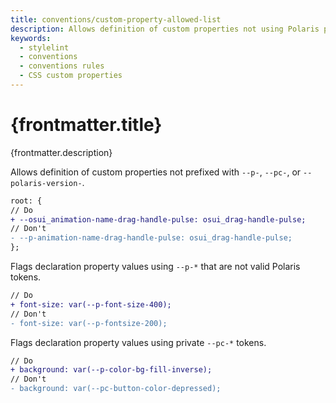 ```yaml
---
title: conventions/custom-property-allowed-list
description: Allows definition of custom properties not using Polaris prefixes, flags declaration property values that are not valid Polaris tokens, flags declaration property values using private tokens.
keywords:
  - stylelint
  - conventions
  - conventions rules
  - CSS custom properties
---
```



# {frontmatter.title}

<Lede>{frontmatter.description}</Lede>

Allows definition of custom properties not prefixed with `--p-`, `--pc-`, or `--polaris-version-`.

```diff
root: {
// Do
+ --osui_animation-name-drag-handle-pulse: osui_drag-handle-pulse;
// Don't
- --p-animation-name-drag-handle-pulse: osui_drag-handle-pulse;
};
```

Flags declaration property values using `--p-*` that are not valid Polaris tokens.

```diff
// Do
+ font-size: var(--p-font-size-400);
// Don't
- font-size: var(--p-fontsize-200);
```

Flags declaration property values using private `--pc-*` tokens.

```diff
// Do
+ background: var(--p-color-bg-fill-inverse);
// Don't
- background: var(--pc-button-color-depressed);
```

<RulePostamble />

